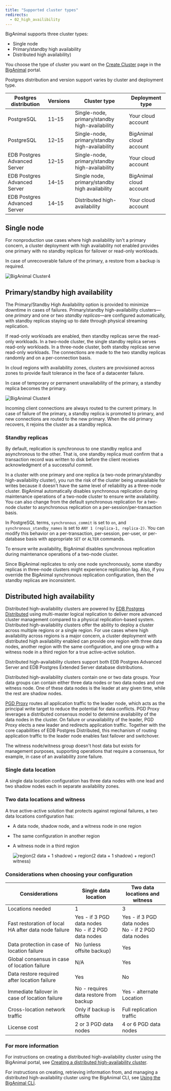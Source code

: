```yaml
---
title: "Supported cluster types"
redirects:
  - 02_high_availibility
---
```


BigAnimal supports three cluster types: 
- Single node
- Primary/standby high availability
- Distributed high availability)

You choose the type of cluster you want on the [Create Cluster](https://portal.biganimal.com/create-cluster) page in the [BigAnimal](https://portal.biganimal.com) portal.  

Postgres distribution and version support varies by cluster and deployment type.

|    Postgres distribution     | Versions |          Cluster type          |     Deployment type     |
| ---------------------------- | -------- | ------------------------------ | ----------------------- |
| PostgreSQL                   | 11–15    | Single-node, primary/standby high-availability | Your cloud account  |
| PostgreSQL                   | 12–15    | Single-node, primary/standby high-availability | BigAnimal cloud account  |
| EDB Postgres Advanced Server | 12–15    | Single-node, primary/standby high-availability | Your cloud account  |
| EDB Postgres Advanced Server | 14–15    | Single node, primary/standby high availability | BigAnimal cloud account |
| EDB Postgres Advanced Server | 14–15    | Distributed high-availability      | Your cloud account  |

## Single node

For nonproduction use cases where high availability isn't a primary concern, a cluster deployment with high availability not enabled provides one primary with no standby replicas for failover or read-only workloads. 

In case of unrecoverable failure of the primary, a restore from a backup is required. 

![BigAnimal Cluster4](images/single-node.png)

## Primary/standby high availability

The Primary/Standby High Availability option is provided to minimize downtime in cases of failures. Primary/standby high-availability clusters&mdash;one *primary* and one or two *standby replicas*&mdash;are configured automatically, with standby replicas staying up to date through physical streaming replication. 

If read-only workloads are enabled, then standby replicas serve the read-only workloads. In a two-node cluster, the single standby replica serves read-only workloads. In a three-node cluster, both standby replicas serve read-only workloads. The connections are made to the two standby replicas randomly and on a per-connection basis. 

In cloud regions with availability zones, clusters are provisioned across zones to provide fault tolerance in the face of a datacenter failure.

In case of temporary or permanent unavailability of the primary, a standby replica becomes the primary.

![BigAnimal Cluster4](images/high-availability.png)

Incoming client connections are always routed to the current primary. In case of failure of the primary, a standby replica is promoted to primary, and new connections are routed to the new primary. When the old primary recovers, it rejoins the cluster as a standby replica.

### Standby replicas

By default, replication is synchronous to one standby replica and asynchronous to the other. That is, one standby replica must confirm that a transaction record was written to disk before the client receives acknowledgment of a successful commit. 

In a cluster with one primary and one replica (a two-node primary/standby high-availability cluster), you run the risk of the cluster being unavailable for writes because it doesn't have the same level of reliability as a three-node cluster. BigAnimal automatically disables synchronous replication during maintenance operations of a two-node cluster to ensure write availability. You can also change from the default synchronous replication for a two-node cluster to asynchronous replication on a per-session/per-transaction basis.

In PostgreSQL terms, `synchronous_commit` is set to `on`, and `synchronous_standby_names` is set to `ANY 1 (replica-1, replica-2)`. You can modify this behavior on a per-transaction, per-session, per-user, or per-database basis with appropriate `SET` or `ALTER` commands. 

To ensure write availability, BigAnimal disables synchronous replication during maintenance operations of a two-node cluster.

Since BigAnimal replicates to only one node synchronously, some standby replicas in three-node clusters might experience replication lag. Also, if you override the BigAnimal synchronous replication configuration, then the standby replicas are inconsistent. 

## Distributed high availability

Distributed high-availability clusters are powered by [EDB Postgres Distributed](/pgd/latest/) using multi-master logical replication to deliver more advanced cluster management compared to a physical replication-based system. Distributed high-availability clusters offer the ability to deploy a cluster across multiple regions or a single region. For use cases where high availability across regions is a major concern, a cluster deployment with distributed high availability enabled can provide one region with three data nodes, another region with the same configuration, and one group with a witness node in a third region for a true active-active solution. 

Distributed high-availability clusters support both EDB Postgres Advanced Server and EDB Postgres Extended Server database distributions. 

Distributed high-availability clusters contain one or two data groups. Your data groups can contain either three data nodes or two data nodes and one witness node. One of these data nodes is the leader at any given time, while the rest are shadow nodes. 

[PGD Proxy](/pgd/latest/routing/proxy) routes all application traffic to the leader node, which acts as the principal write target to reduce the potential for data conflicts. PGD Proxy leverages a distributed consensus model to determine availability of the data nodes in the cluster. On failure or unavailability of the leader, PGD Proxy elects a new leader and redirects application traffic. Together with the core capabilities of EDB Postgres Distributed, this mechanism of routing application traffic to the leader node enables fast failover and switchover.

The witness node/witness group doesn't host data but exists for management purposes, supporting operations that require a consensus, for example, in case of an availability zone failure. 


### Single data location 

A single data location configuration has three data nodes with one lead and two shadow nodes each in separate availability zones. 

### Two data locations and witness

A true active-active solution that protects against regional failures, a two data locations configuration has:

- A data node, shadow node, and a witness node in one region 
- The same configuration in another region
- A witness node in a third region

   ![region(2 data + 1 shadow) + region(2 data + 1 shadow) + region(1 witness)](images/Multi-Region-3Nodes.png)

### Considerations when choosing your configuration 

| Considerations                                        | Single data location                              | Two data locations and witness                    |
|------------------------------------------------------|------------------------------------------------------|------------------------------------------------------|
| Locations needed                                     | 1                                                    | 3                                                    |
| Fast restoration of local HA after data node failure | Yes - if 3 PGD data nodes <br />  No - if 2 PGD data nodes | Yes - if 3 PGD data nodes <br />  No - if 2 PGD data nodes |
| Data protection in case of  location failure         | No (unless offsite backup)                           | Yes                                                  |
| Global consensus in case of location failure         | N/A                                                  | Yes                                                  |
| Data restore required after location failure         | Yes                                                  | No                                                   |
| Immediate failover in case of location failure       | No - requires data restore from backup               | Yes - alternate Location                             |
| Cross-location network traffic                       | Only if backup is offsite                            | Full replication traffic                             |
| License cost                                         | 2 or 3 PGD data nodes                                | 4 or 6 PGD data nodes                                |

### For more information

For instructions on creating a distributed high-availability cluster using the BigAnimal portal, see [Creating a distributed high-availability cluster](../getting_started/creating_a_cluster/creating_an_eha_cluster/).

For instructions on creating, retrieving information from, and managing a distributed high-availability cluster using the BigAnimal CLI, see [Using the BigAnimal CLI](/biganimal/latest/reference/cli/managing_clusters/#managing-distributed-high-availability-clusters).
